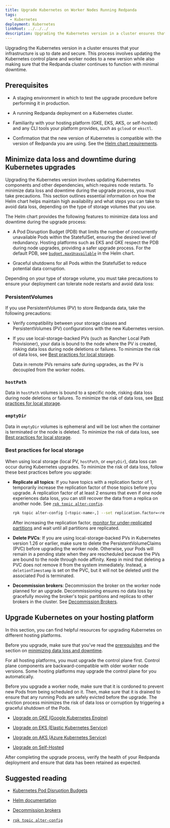 ```yaml
---
title: Upgrade Kubernetes on Worker Nodes Running Redpanda
tags:
  - Kubernetes
deployment: Kubernetes
linkRoot: ../../../
description: Upgrading the Kubernetes version in a cluster ensures that your infrastructure is up to date and secure. This process involves updating the Kubernetes control plane and worker nodes to a new version while also making sure that the Redpanda cluster continues to function with minimal downtime.
---
```


<head>
    <meta name="title" content="Upgrade Kubernetes on Worker Nodes Running Redpanda | Redpanda Docs"/>
    <meta name="description" content="Upgrading the Kubernetes version in a cluster ensures that your infrastructure is up to date and secure. This process involves updating the Kubernetes control plane and worker nodes to a new version while also making sure that the Redpanda cluster continues to function with minimal downtime."/>
    <link rel="canonical" href="https://docs.redpanda.com/docs/manage/kubernetes/upgrade-kubernetes/" />
</head>

Upgrading the Kubernetes version in a cluster ensures that your infrastructure is up to date and secure. This process involves updating the Kubernetes control plane and worker nodes to a new version while also making sure that the Redpanda cluster continues to function with minimal downtime.

## Prerequisites

- A staging environment in which to test the upgrade procedure before performing it in production.

- A running Redpanda deployment on a Kubernetes cluster.

- Familiarity with your hosting platform (GKE, EKS, AKS, or self-hosted) and any CLI tools your platform provides, such as `gcloud` or `eksctl`.

- Confirmation that the new version of Kubernetes is compatible with the version of Redpanda you are using. See the [Helm chart requirements](../../../reference/redpanda-helm-spec#requirements).

## Minimize data loss and downtime during Kubernetes upgrades

Upgrading the Kubernetes version involves updating Kubernetes components and other dependencies, which requires node restarts. To minimize data loss and downtime during the upgrade process, you must take precautions. This section outlines essential information on how the Helm chart helps maintain high availability and what steps you can take to avoid data loss, depending on the type of storage volumes that you use.

The Helm chart provides the following features to minimize data loss and downtime during the upgrade process:

- A Pod Disruption Budget (PDB) that limits the number of concurrently unavailable Pods within the StatefulSet, ensuring the desired level of redundancy. Hosting platforms such as EKS and GKE respect the PDB during node upgrades, providing a safer upgrade process. For the default PDB, see [`budget.maxUnavailable`](../../../reference/redpanda-helm-spec#statefulsetbudgetmaxunavailable) in the Helm chart.

- Graceful shutdowns for all Pods within the StatefulSet to reduce potential data corruption.

Depending on your type of storage volume, you must take precautions to ensure your deployment can tolerate node restarts and avoid data loss:

### PersistentVolumes

If you use PersistentVolumes (PV) to store Redpanda data, take the following precautions:

- Verify compatibility between your storage classes and PersistentVolumes (PV) configurations with the new Kubernetes version.

- If you use local-storage-backed PVs (such as Rancher Local Path Provisioner), your data is bound to the node where the PV is created, risking data loss during node deletions or failures. To minimize the risk of data loss, see [Best practices for local storage](#best-practices-for-local-storage).

  Data in remote PVs remains safe during upgrades, as the PV is decoupled from the worker nodes.

### `hostPath`

Data in `hostPath` volumes is bound to a specific node, risking data loss during node deletions or failures. To minimize the risk of data loss, see [Best practices for local storage](#best-practices-for-local-storage).

### `emptyDir`

Data in `emptyDir` volumes is ephemeral and will be lost when the container is terminated or the node is deleted. To minimize the risk of data loss, see [Best practices for local storage](#best-practices-for-local-storage).

### Best practices for local storage

When using local storage (local PV, `hostPath`, or `emptyDir`), data loss can occur during Kubernetes upgrades. To minimize the risk of data loss, follow these best practices before you upgrade:


- **Replicate all topics**: If you have topics with a replication factor of 1, temporarily increase the replication factor of those topics before you upgrade. A replication factor of at least 2 ensures that even if one node experiences data loss, you can still recover the data from a replica on another node. See [`rpk topic alter-config`](../../../reference/rpk/rpk-topic/rpk-topic-alter-config).

  ```bash
  rpk topic alter-config [<topic-name>,] --set replication.factor=<replication-factor>
  ```

  After increasing the replication factor, [monitor for under-replicated partitions](../monitor#under-replicated-partitions) and wait until all partitions are replicated.

- **Delete PVCs**: If you are using local-storage-backed PVs in Kubernetes version 1.26 or earlier, make sure to delete the PersistentVolumeClaims (PVC) before upgrading the worker node. Otherwise, your Pods will remain in a pending state when they are rescheduled because the PVs are bound to the node through node affinity. Keep in mind that deleting a PVC does not remove it from the system immediately. Instead, a `deletionTimestamp` is set on the PVC, but it will not be deleted until the associated Pod is terminated.

- **Decommission brokers**: Decommission the broker on the worker node planned for an upgrade. Decommissioning ensures no data loss by gracefully moving the broker's topic partitions and replicas to other brokers in the cluster. See [Decommission Brokers](../decommission-brokers).

## Upgrade Kubernetes on your hosting platform

In this section, you can find helpful resources for upgrading Kubernetes on different hosting platforms.

Before you upgrade, make sure that you've read the [prerequisites](#prerequisites) and the section on [minimizing data loss and downtime](#minimize-data-loss-and-downtime-during-kubernetes-upgrades).

For all hosting platforms, you must upgrade the control plane first. Control plane components are backward-compatible with older worker node versions. Some hosting platforms may upgrade the control plane for you automatically.

Before you upgrade a worker node, make sure that it is cordoned to prevent new Pods from being scheduled on it. Then, make sure that it is drained to ensure that any running Pods are safely evicted before the upgrade. The eviction process minimizes the risk of data loss or corruption by triggering a graceful shutdown of the Pods.

- [Upgrade on GKE (Google Kubernetes Engine)](https://cloud.google.com/kubernetes-engine/docs/how-to/upgrading-a-cluster)

- [Upgrade on EKS (Elastic Kubernetes Service)](https://docs.aws.amazon.com/eks/latest/userguide/update-cluster.html)

- [Upgrade on AKS (Azure Kubernetes Service)](https://learn.microsoft.com/en-us/azure/aks/upgrade-cluster?tabs=azure-cli)

- [Upgrade on Self-Hosted](https://kubernetes.io/docs/tasks/administer-cluster/cluster-upgrade/)

After completing the upgrade process, verify the health of your Redpanda deployment and ensure that data has been retained as expected.

## Suggested reading

- [Kubernetes Pod Disruption Budgets](https://kubernetes.io/docs/concepts/workloads/pods/disruptions/)

- [Helm documentation](https://helm.sh/docs/)

- [Decommission brokers](../decommission-brokers)

- [`rpk topic alter-config`](../../../reference/rpk/rpk-topic/rpk-topic-alter-config)